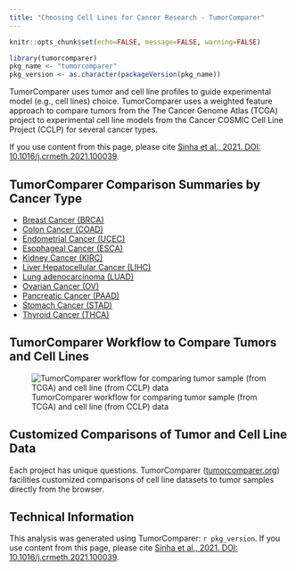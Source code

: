 ```yaml
---
title: "Choosing Cell Lines for Cancer Research - TumorComparer"
---
```


```r
knitr::opts_chunk$set(echo=FALSE, message=FALSE, warning=FALSE)
```

```r
library(tumorcomparer)
pkg_name <- "tumorcomparer"
pkg_version <- as.character(packageVersion(pkg_name))
```

TumorComparer uses tumor and cell line profiles to guide experimental model (e.g., cell lines) choice. TumorComparer uses a weighted feature approach to compare tumors from the The Cancer Genome Atlas (TCGA) project to experimental cell line models from the Cancer COSMIC Cell Line Project (CCLP) for several cancer types.

If you use content from this page, please cite [Sinha et al., 2021. DOI: 10.1016/j.crmeth.2021.100039](https://www.sciencedirect.com/science/article/pii/S2667237521000849){target="_blank"}.

## TumorComparer Comparison Summaries by Cancer Type

* [Breast Cancer (BRCA)](brca_cclp_tcga_tumorcomparer.html)
* [Colon Cancer (COAD)](coad_cclp_tcga_tumorcomparer.html)
* [Endometrial Cancer (UCEC)](ucec_cclp_tcga_tumorcomparer.html)
* [Esophageal Cancer (ESCA)](esca_cclp_tcga_tumorcomparer.html)
* [Kidney Cancer (KIRC)](kirc_cclp_tcga_tumorcomparer.html)
* [Liver Hepatocellular Cancer (LIHC)](lihc_cclp_tcga_tumorcomparer.html)
* [Lung adenocarcinoma (LUAD)](luad_cclp_tcga_tumorcomparer.html)
* [Ovarian Cancer (OV)](ov_cclp_tcga_tumorcomparer.html)
* [Pancreatic Cancer (PAAD)](paad_cclp_tcga_tumorcomparer.html)
* [Stomach Cancer (STAD)](stad_cclp_tcga_tumorcomparer.html)
* [Thyroid Cancer (THCA)](thca_cclp_tcga_tumorcomparer.html)

## TumorComparer Workflow to Compare Tumors and Cell Lines

![TumorComparer workflow for comparing tumor sample (from TCGA) and cell line (from CCLP) data](tumorcomparer_compare_tumor_samples_to_cell_lines_workflow_graphical_abstract.png)

## Customized Comparisons of Tumor and Cell Line Data

Each project has unique questions. TumorComparer ([tumorcomparer.org](http://tumorcomparer.org){target="_blank"}) facilities customized comparisons of cell line datasets to tumor samples directly from the browser. 

## Technical Information

This analysis was generated using TumorComparer: `r pkg_version`. If you use content from this page, please cite [Sinha et al., 2021. DOI: 10.1016/j.crmeth.2021.100039](https://www.sciencedirect.com/science/article/pii/S2667237521000849){target="_blank"}.